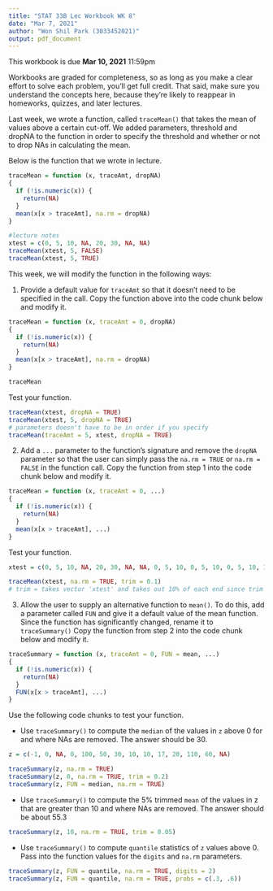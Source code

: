 ```yaml
---
title: "STAT 33B Lec Workbook WK 8"
date: "Mar 7, 2021"
author: "Won Shil Park (3033452021)"
output: pdf_document
---
```


This workbook is due __Mar 10, 2021__ 11:59pm


Workbooks are graded for completeness, so as long as you make a clear effort to
solve each problem, you'll get full credit. That said, make sure you understand
the concepts here, because they're likely to reappear in homeworks, quizzes,
and later lectures.

Last week, we wrote a function, called `traceMean()` that takes the mean of values 
above a certain cut-off. We added parameters, threshold and dropNA to the function 
in order to specify the threshold and whether or not to drop NAs in calculating the mean.

Below is the function that we wrote in lecture. 

```r
traceMean = function (x, traceAmt, dropNA)
{
  if (!is.numeric(x)) {
    return(NA)
  } 
  mean(x[x > traceAmt], na.rm = dropNA)
}
```
```r
#lecture notes
xtest = c(0, 5, 10, NA, 20, 30, NA, NA)
traceMean(xtest, 5, FALSE)
traceMean(xtest, 5, TRUE)
```

This week, we will modify the function in the following ways:

1. Provide a default value for `traceAmt` so that it doesn't need to be specified in the call. Copy the function above into the code chunk below and modify it.

```r
traceMean = function (x, traceAmt = 0, dropNA)
{
  if (!is.numeric(x)) {
    return(NA)
  } 
  mean(x[x > traceAmt], na.rm = dropNA)
}

traceMean
```

Test your function.
```r
traceMean(xtest, dropNA = TRUE)
traceMean(xtest, 5, dropNA = TRUE)
# parameters doesn't have to be in order if you specify
traceMean(traceAmt = 5, xtest, dropNA = TRUE)
```

2. Add a `...` parameter to the function's signature and remove the `dropNA` parameter so that the user can simply pass the `na.rm = TRUE` or `na.rm = FALSE` in the function call.  Copy the function from step 1 into the code chunk below and modify it.

```r
traceMean = function (x, traceAmt = 0, ...)
{
  if (!is.numeric(x)) {
    return(NA)
  } 
  mean(x[x > traceAmt], ...)
}


```

Test your function.
```r
xtest = c(0, 5, 10, NA, 20, 30, NA, NA, 0, 5, 10, 0, 5, 10, 0, 5, 10, 1000, -2000)

traceMean(xtest, na.rm = TRUE, trim = 0.1)
# trim = takes vector 'xtest' and takes out 10% of each end since trim = 0.1
```

3. Allow the user to supply an alternative function to `mean()`. To do this, add a parameter called `FUN` and give it a default value of the mean function. Since the 
function has significantly changed, rename it to `traceSummary()`
Copy the function from step 2 into the code chunk below and modify it.

```r
traceSummary = function (x, traceAmt = 0, FUN = mean, ...)
{
  if (!is.numeric(x)) {
    return(NA)
  } 
  FUN(x[x > traceAmt], ...)
}


```


Use the following code chunks to test your function.

+ Use `traceSummary()` to compute the `median` of the values in `z` above 0 for and where NAs are removed. The answer should be 30.

```r
z = c(-1, 0, NA, 0, 100, 50, 30, 10, 10, 17, 20, 110, 60, NA)

traceSummary(z, na.rm = TRUE)
traceSummary(z, 0, na.rm = TRUE, trim = 0.2)
traceSummary(z, FUN = median, na.rm = TRUE)
```


+ Use `traceSummary()` to compute the 5% trimmed `mean` of the values in z that are greater than 10 and where NAs are removed. The answer should be about 55.3

```r
traceSummary(z, 10, na.rm = TRUE, trim = 0.05)
```

+ Use `traceSummary()` to compute `quantile` statistics of `z` values above 0. Pass into the function values for the `digits` and `na.rm` parameters. 

```r
traceSummary(z, FUN = quantile, na.rm = TRUE, digits = 2)
traceSummary(z, FUN = quantile, na.rm = TRUE, probs = c(.3, .6))
```

